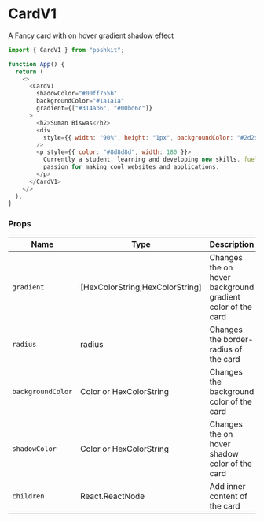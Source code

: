 <!-- Custom-MDX-Documentation.mdx -->

# CardV1

A Fancy card with on hover gradient shadow effect

```js
import { CardV1 } from "poshkit";

function App() {
  return (
    <>
      <CardV1
        shadowColor="#00ff755b"
        backgroundColor="#1a1a1a"
        gradient={["#314ab6", "#00bd6c"]}
      >
        <h2>Suman Biswas</h2>
        <div
          style={{ width: "90%", height: "1px", backgroundColor: "#2d2d2d" }}
        />
        <p style={{ color: "#8d8d8d", width: 180 }}>
          Currently a student, learning and developing new skills. fuelled by a
          passion for making cool websites and applications.
        </p>
      </CardV1>
    </>
  );
}
```

### Props

| Name              | Type                            | Description                                                | Required |
| ----------------- | ------------------------------- | ---------------------------------------------------------- | -------- |
| `gradient`        | [HexColorString,HexColorString] | Changes the on hover background gradient color of the card | No       |
| `radius`          | radius                          | Changes the border-radius of the card                      | No       |
| `backgroundColor` | Color or HexColorString         | Changes the background color of the card                   | No       |
| `shadowColor`     | Color or HexColorString         | Changes the on hover shadow color of the card              | No       |
| `children`        | React.ReactNode                 | Add inner content of the card                              | No       |
